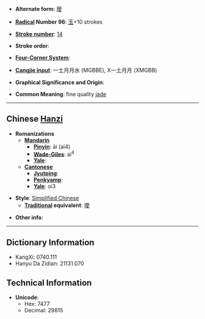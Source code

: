 * '''Alternate form''': [[璦]]

* '''[[Wiktionary:Chinese radical index| Radical]] Number 96''': [[Wiktionary:Chinese radical index 玉|玉]]+10 strokes

* '''[[Wiktionary:Chinese total strokes index|Stroke number]]''': [[Wiktionary:Chinese total strokes index 14|14]]

* '''Stroke order''': 

* '''[[Wiktionary:Chinese four corner index|Four-Corner System]]''': 

* '''[[Wiktionary:Chinese Cangjie index|Cangjie input]]''': 一土月月水 (MGBBE), X一土月月 (XMGBB)

* '''Graphical Significance and Origin''': 

* '''Common Meaning''': fine quality [[jade]]

----

== Chinese [[Hanzi]] ==

* '''Romanizations'''
** '''[[Mandarin]]'''
*** '''[[Pinyin]]''': ài (ai4)
*** '''[[Wade-Giles]]''': ai<sup>4</sup>
*** '''[[Yale]]''': 
** '''[[Cantonese]]'''
*** '''[[Jyutping]]''':
*** '''[[Penkyamp]]''': 
*** '''[[Yale]]''': oi3

* '''Style''': [[Simplified Chinese]] 
** '''[[Traditional Chinese|Traditional]] equivalent''': [[璦]]

* '''Other info''': 

----

== Dictionary Information ==

* KangXi: 0740.111
* Hanyu Da Zidian: 21131.070

== Technical Information ==

* '''Unicode''':
** Hex: 7477
** Decimal: 29815
